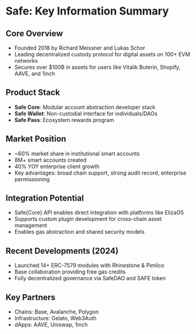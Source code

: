 # Safe: Key Information Summary

## Core Overview

- Founded 2018 by Richard Meissner and Lukas Schor
- Leading decentralized custody protocol for digital assets on 100+ EVM networks
- Secures over $100B in assets for users like Vitalik Buterin, Shopify, AAVE, and 1inch

## Product Stack

- **Safe Core**: Modular account abstraction developer stack
- **Safe Wallet**: Non-custodial interface for individuals/DAOs
- **Safe Pass**: Ecosystem rewards program

## Market Position

- ~60% market share in institutional smart accounts
- 8M+ smart accounts created
- 40% YOY enterprise client growth
- Key advantages: broad chain support, strong audit record, enterprise permissioning

## Integration Potential

- Safe&lbrace;Core&rbrace; API enables direct integration with platforms like ElizaOS
- Supports custom plugin development for cross-chain asset management
- Enables gas abstraction and shared security models

## Recent Developments (2024)

- Launched 14+ ERC-7579 modules with Rhinestone & Pimlico
- Base collaboration providing free gas credits
- Fully decentralized governance via SafeDAO and SAFE token

## Key Partners

- Chains: Base, Avalanche, Polygon
- Infrastructure: Gelato, Web3Auth
- dApps: AAVE, Uniswap, 1inch
